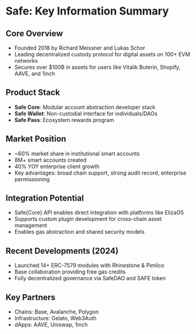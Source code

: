 # Safe: Key Information Summary

## Core Overview

- Founded 2018 by Richard Meissner and Lukas Schor
- Leading decentralized custody protocol for digital assets on 100+ EVM networks
- Secures over $100B in assets for users like Vitalik Buterin, Shopify, AAVE, and 1inch

## Product Stack

- **Safe Core**: Modular account abstraction developer stack
- **Safe Wallet**: Non-custodial interface for individuals/DAOs
- **Safe Pass**: Ecosystem rewards program

## Market Position

- ~60% market share in institutional smart accounts
- 8M+ smart accounts created
- 40% YOY enterprise client growth
- Key advantages: broad chain support, strong audit record, enterprise permissioning

## Integration Potential

- Safe&lbrace;Core&rbrace; API enables direct integration with platforms like ElizaOS
- Supports custom plugin development for cross-chain asset management
- Enables gas abstraction and shared security models

## Recent Developments (2024)

- Launched 14+ ERC-7579 modules with Rhinestone & Pimlico
- Base collaboration providing free gas credits
- Fully decentralized governance via SafeDAO and SAFE token

## Key Partners

- Chains: Base, Avalanche, Polygon
- Infrastructure: Gelato, Web3Auth
- dApps: AAVE, Uniswap, 1inch
